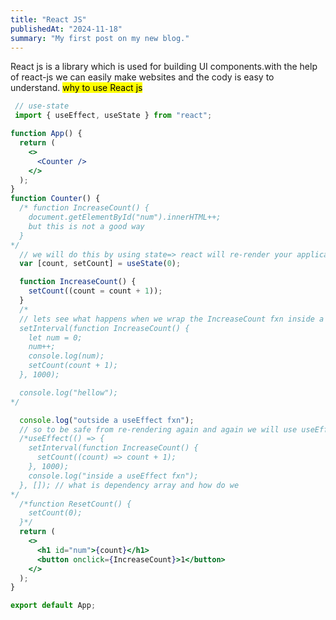 ```yaml
---
title: "React JS"
publishedAt: "2024-11-18"
summary: "My first post on my new blog."
---
```


React js is a library which is used for building UI components.with the help of react-js we can easily make websites and the cody is easy to understand.
<mark>why to use React js</mark>

```jsx
 // use-state
 import { useEffect, useState } from "react";

function App() {
  return (
    <>
      <Counter />
    </>
  );
}
function Counter() {
  /* function IncreaseCount() {
    document.getElementById("num").innerHTML++;
    but this is not a good way
  }
*/
  // we will do this by using state=> react will re-render your application when u will change the state variable not the any normal varialble whenever state variable changes react will call the fxn again and again...
  var [count, setCount] = useState(0);

  function IncreaseCount() {
    setCount((count = count + 1));
  }
  /*
  // lets see what happens when we wrap the IncreaseCount fxn inside a setinterval fxn
  setInterval(function IncreaseCount() {
    let num = 0;
    num++;
    console.log(num);
    setCount(count + 1);
  }, 1000);

  console.log("hellow");
*/

  console.log("outside a useEffect fxn");
  // so to be safe from re-rendering again and again we will use useEffect ...
  /*useEffect(() => {
    setInterval(function IncreaseCount() {
      setCount((count) => count + 1);
    }, 1000);
    console.log("inside a useEffect fxn");
  }, []); // what is dependency array and how do we
*/
  /*function ResetCount() {
    setCount(0);
  }*/
  return (
    <>
      <h1 id="num">{count}</h1>
      <button onclick={IncreaseCount}>1</button>
    </>
  );
}

export default App;

```
